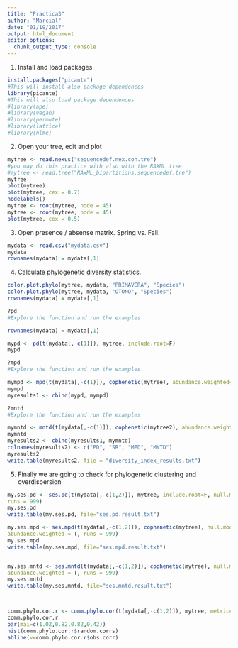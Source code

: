 ```yaml
---
title: "Practica3"
author: "Marcial"
date: "01/19/2017"
output: html_document
editor_options: 
  chunk_output_type: console
---
```

1. Install and load packages

```r
install.packages("picante")
#This will install also package dependences
library(picante)
#This will also load package dependences
#library(ape)
#library(vegan)
#library(permute)
#library(lattice)
#library(nlme)


```

2. Open your tree, edit and plot

```r
mytree <- read.nexus("sequencedef.nex.con.tre")
#you may do this practice with also with the RAXML tree
#mytree <- read.tree("RAxML_bipartitions.sequencedef.tre")
mytree
plot(mytree)
plot(mytree, cex = 0.7)
nodelabels()
mytree <- root(mytree, node = 45)
mytree <- root(mytree, node = 45)
plot(mytree, cex = 0.5)

```


3. Open presence / absense matrix. Spring vs. Fall.

```r
mydata <- read.csv("mydata.csv")
mydata
rownames(mydata) = mydata[,1]

```

4. Calculate phylogenetic diversity statistics.

```r
color.plot.phylo(mytree, mydata, "PRIMAVERA", "Species")
color.plot.phylo(mytree, mydata, "OTONO", "Species")
rownames(mydata) = mydata[,1]

?pd
#Explore the function and run the examples

rownames(mydata) = mydata[,1]

mypd <- pd(t(mydata[,-c(1)]), mytree, include.root=F)
mypd

?mpd
#Explore the function and run the examples

mympd <- mpd(t(mydata[,-c(1)]), cophenetic(mytree), abundance.weighted=T)
mympd
myresults1 <- cbind(mypd, mympd)

?mntd
#Explore the function and run the examples

mymntd <- mntd(t(mydata[,-c(1)]), cophenetic(mytree2), abundance.weighted=T)
mymntd
myresults2 <- cbind(myresults1, mymntd)
colnames(myresults2) <- c("PD", "SR", "MPD", "MNTD")
myresults2
write.table(myresults2, file = "diversity_index_results.txt")


```

5. Finally we are going to check for phylogenetic clustering and overdispersion
```r
my.ses.pd <- ses.pd(t(mydata[,-c(1,2)]), mytree, include.root=F, null.model = "taxa.labels",
runs = 999)
my.ses.pd
write.table(my.ses.pd, file="ses.pd.result.txt")

my.ses.mpd <- ses.mpd(t(mydata[,-c(1,2)]), cophenetic(mytree), null.model = "taxa.labels",
abundance.weighted = T, runs = 999)
my.ses.mpd
write.table(my.ses.mpd, file="ses.mpd.result.txt")


my.ses.mntd <- ses.mntd(t(mydata[,-c(1,2)]), cophenetic(mytree), null.model = "taxa.labels",
abundance.weighted = T, runs = 999)
my.ses.mntd
write.table(my.ses.mntd, file="ses.mntd.result.txt")



comm.phylo.cor.r <- comm.phylo.cor(t(mydata[,-c(1,2)]), mytree, metric="cij",null.model="sample.taxa.labels", abundance.weighted = T)
comm.phylo.cor.r
par(mai=c(1.02,0.82,0.82,0.42))
hist(comm.phylo.cor.r$random.corrs)
abline(v=comm.phylo.cor.r$obs.corr)

```


